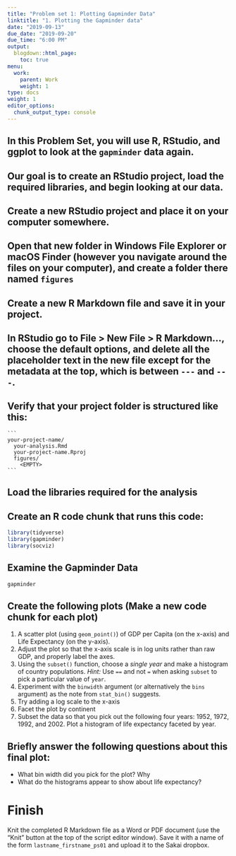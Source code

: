 ```yaml
---
title: "Problem set 1: Plotting Gapminder Data"
linktitle: "1. Plotting the Gapminder data"
date: "2019-09-13"
due_date: "2019-09-20"
due_time: "6:00 PM"
output:
  blogdown::html_page:
    toc: true
menu:
  work:
    parent: Work
    weight: 1
type: docs
weight: 1
editor_options: 
  chunk_output_type: console
---
```



## In this Problem Set, you will use R, RStudio, and ggplot to look at the `gapminder` data again. 

## Our goal is to create an RStudio project, load the required libraries, and begin looking at our data. 

##  **Create** a new RStudio project and place it on your computer somewhere. 

## Open that new folder in Windows File Explorer or macOS Finder (however you navigate around the files on your computer), and create a folder there named `figures` 

## **Create** a new R Markdown file and save it in your project. 

## In RStudio go to File > New File > R Markdown…, choose the default options, and delete all the placeholder text in the new file except for the metadata at the top, which is between `---` and `---`. 


## **Verify** that your project folder is structured like this:

    ```
    your-project-name/
      your-analysis.Rmd
      your-project-name.Rproj
      figures/
        <EMPTY>
    ```

## **Load** the libraries required for the analysis

## Create an R code chunk that runs this code:

```r

library(tidyverse)
library(gapminder)
library(socviz)

```

## **Examine** the Gapminder Data

```r
gapminder
```


## **Create** the following plots (Make a new code chunk for each plot)

1. A scatter plot (using `geom_point()`) of GDP per Capita (on the x-axis) and Life Expectancy (on the y-axis). 
2. Adjust the plot so that the x-axis scale is in log units rather than raw GDP, and properly label the axes. 
3. Using the `subset()` function, choose a *single year* and make a histogram of country populations. *Hint:* Use `==` and not `=` when asking `subset` to pick a particular value of `year`.
4. Experiment with the `binwidth` argument (or alternatively the `bins` argument) as the note from `stat_bin()` suggests.
5. Try adding a log scale to the x-axis
6. Facet the plot by continent
7. Subset the data so that you pick out the following four years: 1952, 1972, 1992, and 2002. Plot a histogram of life expectancy faceted by year. 

## Briefly answer the following questions about this final plot:

- What bin width did you pick for the plot? Why
- What do the histograms appear to show about life expectancy? 


# Finish

Knit the completed R Markdown file as a Word or PDF document (use the "Knit" button at the top of the script editor window). Save it with a name of the form `lastname_firstname_ps01` and upload it to the Sakai dropbox.
